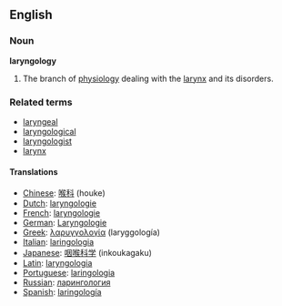 ==English==

===Noun===
'''laryngology'''

#The branch of [[physiology]] dealing with the [[larynx]] and its disorders.

===Related terms===
*[[laryngeal]]
*[[laryngological]]
*[[laryngologist]]
*[[larynx]]

====Translations====
*[[Chinese]]: [[喉科]] (houke)
*[[Dutch]]: [[laryngologie]]
*[[French]]: [[laryngologie]]
*[[German]]: [[Laryngologie]]
*[[Greek]]: [[λαρυγγολογία]] (laryggología)
*[[Italian]]: [[laringologia]]
*[[Japanese]]: [[咽喉科学]] (inkoukagaku)
*[[Latin]]: [[laryngologia]]
*[[Portuguese]]: [[laringologia]]
*[[Russian]]: [[ларингология]]
*[[Spanish]]: [[laringología]]